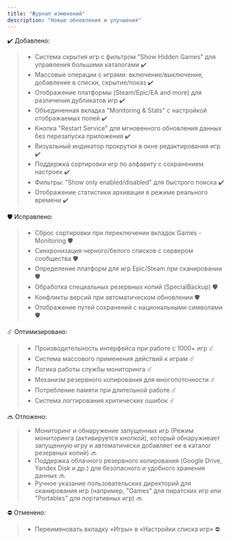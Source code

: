 ```yaml
---
title: "Журнал изменений"
description: "Новые обновления и улучшения"
---
```


<Update label="v106">
  ✔️ Добавлено:

  > - Система скрытия игр с фильтром "Show Hidden Games" для управления большими каталогами ✔️
  > - Массовые операции с играми: включение/выключение, добавление в списки, скрытие/показ ✔️
  > - Отображение платформы (Steam/Epic/EA and more) для различения дубликатов игр ✔️
  > - Объединенная вкладка "Monitoring & Stats" с настройкой отображаемых полей ✔️
  > - Кнопка "Restart Service" для мгновенного обновления данных без перезапуска приложения ✔️
  > - Визуальный индикатор прокрутки в окне редактирования игр ✔️
  > - Поддержка сортировки игр по алфавиту с сохранением настроек ✔️
  > - Фильтры: "Show only enabled/disabled" для быстрого поиска ✔️
  > - Отображение статистики архивации в режиме реального времени ✔️

  🛡 Исправлено:

  > - Сброс сортировки при переключении вкладок Games - Monitoring 🛡
  > - Синхронизация черного/белого списков с сервером сообщества 🛡
  > - Определение платформ для игр Epic/Steam при сканировании 🛡
  > - Обработка специальных резервных копий (SpecialBackup) 🛡
  > - Конфликты версий при автоматическом обновлении 🛡
  > - Отображение путей сохранений с национальными символами 🛡

  ☄️ Оптимизировано:

  > - Производительность интерфейса при работе с 1000\+ игр ☄️
  > - Система массового применения действий к играм ☄️
  > - Логика работы службы мониторинга ☄️
  > - Механизм резервного копирования для многопоточности ☄️
  > - Потребление памяти при длительной работе ☄️
  > - Система логгирования критических ошибок ☄️

  🔜 Отложено:

  > - Мониторинг и обнаружение запущенных игр (Режим мониторинга (активируется кнопкой), который обнаруживает запущенную игру и автоматически добавляет ее в каталог резервных копий) 🔜
  > - Поддержка облачного резервного копирования (Google Drive, Yandex Disk и др.) для безопасного и удобного хранения данных 🔜
  > - Ручное указание пользовательских директорий для сканирования игр (например, "Games" для пиратских игр или "Portables" для портативных игр) 🔜

  ⛔️ Отменено:

  > - Переименовать вкладку «Игры» в «Настройки списка игр» ⛔️
</Update>